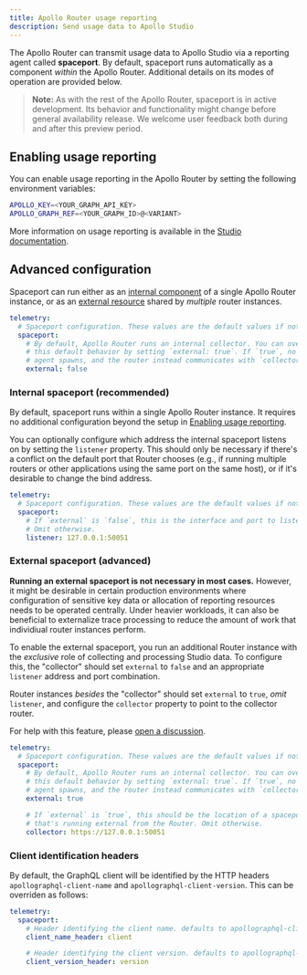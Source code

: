 ```yaml
---
title: Apollo Router usage reporting
description: Send usage data to Apollo Studio
---
```


The Apollo Router can transmit usage data to Apollo Studio via a reporting agent called **spaceport**. By default, spaceport runs automatically as a component _within_ the Apollo Router. Additional details on its modes of operation are provided below.

> **Note:** As with the rest of the Apollo Router, spaceport is in active development. Its behavior and functionality might change before general availability release. We welcome user feedback both during and after this preview period.

## Enabling usage reporting

You can enable usage reporting in the Apollo Router by setting the following environment variables:

```bash title=".env"
APOLLO_KEY=<YOUR_GRAPH_API_KEY>
APOLLO_GRAPH_REF=<YOUR_GRAPH_ID>@<VARIANT>
```

More information on usage reporting is available in the [Studio documentation](/studio/metrics/usage-reporting/).

## Advanced configuration

Spaceport can run either as an [internal component](#internal-spaceport) of a single Apollo Router instance, or as an [external resource](#external-spaceport) shared by _multiple_ router instances.

```yaml title="router.yaml"
telemetry:
  # Spaceport configuration. These values are the default values if not specified
  spaceport:
    # By default, Apollo Router runs an internal collector. You can override
    # this default behavior by setting `external: true`. If `true`, no reporting
    # agent spawns, and the router instead communicates with `collector` below.
    external: false
```

### Internal spaceport (recommended)

By default, spaceport runs within a single Apollo Router instance. It requires no additional configuration beyond the setup in [Enabling usage reporting](#enabling-usage-reporting).

You can optionally configure which address the internal spaceport listens on by setting the `listener` property. This should only be necessary if there's a conflict on the default port that Router chooses (e.g., if running multiple routers or other applications using the same port on the same host), or if it's desirable to change the bind address.

```yaml title="router.yaml"
telemetry:
  # Spaceport configuration. These values are the default values if not specified
  spaceport:
    # If `external` is `false`, this is the interface and port to listen on.
    # Omit otherwise.
    listener: 127.0.0.1:50051
```

### External spaceport (advanced)

**Running an external spaceport is not necessary in most cases.** However, it might be desirable in certain production environments where configuration of sensitive key data or allocation of reporting resources needs to be operated centrally. Under heavier workloads, it can also be beneficial to externalize trace processing to reduce the amount of work that individiual router instances perform.

To enable the external spaceport, you run an additional Router instance with the _exclusive_ role of collecting and processing Studio data. To configure this, the "collector" should set `external` to `false` and an appropriate `listener` address and port combination.

Router instances _besides_ the "collector" should set `external` to `true`, _omit_ `listener`, and configure the `collector` property to point to the collector router.

For help with this feature, please [open a discussion](https://github.com/apollographql/router/discussions).

```yaml title="router.yaml"
telemetry:
  # Spaceport configuration. These values are the default values if not specified
  spaceport:
    # By default, Apollo Router runs an internal collector. You can override
    # this default behavior by setting `external: true`. If `true`, no reporting
    # agent spawns, and the router instead communicates with `collector` below.
    external: true

    # If `external` is `true`, this should be the location of a spaceport
    # that's running external from the Router. Omit otherwise.
    collector: https://127.0.0.1:50051
```

### Client identification headers

By default, the GraphQL client will be identified by the HTTP headers `apollographql-client-name` and `apollographql-client-version`. This can be overriden as follows:

```yaml title="router.yaml"
telemetry:
  spaceport:
    # Header identifying the client name. defaults to apollographql-client-name
    client_name_header: client

    # Header identifying the client version. defaults to apollographql-client-version
    client_version_header: version
```
